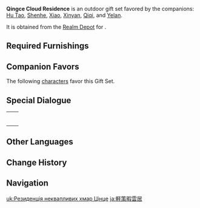 {{Furnishing Infobox
|id             = 350044
|image          = Furnishing Set Qingce Cloud Residence Display.png
|category       = Outdoor Set
|subcategory    = Gift Set
|rarity         = 4
|adeptal_energy = 920
|load           = 1,615
|description    = A mountain hamlet modeled after Qingce Village. It is said that the friendly atmosphere there is infectious and that visitors who enter will find themselves calmed and more appreciative of simple joys that they may have once forgotten.<br />To head out in pursuit of one's ideals and spend one's years magnificently chasing a career is certainly praiseworthy. But after spending so long on such endeavors, one may eventually tire. When that happens, a quiet and peaceful life out in the countryside remains a good choice. Qingce Village has always maintained its acceptance of young folk who head out to seek their fortunes, and is ready to welcome them back with open arms at any time.
|blueprint      = [[Realm Depot]]
}}
'''Qingce Cloud Residence''' is an outdoor gift set favored by the companions: [[Hu Tao]], [[Shenhe]], [[Xiao]], [[Xinyan]], [[Qiqi]], and [[Yelan]].

It is obtained from the [[Realm Depot]] for {{Item|Realm Currency|24|x=240}}.

==Required Furnishings==
{{Recipe
|type = Gift Set
|"The Color of the Wind" = 1
|Profuse Awlking = 1
|Sturdy Pine Fence = 4
|Bamboo Outdoor Tea Table = 2
|Crude Double-Decker Pallet = 1
|Large Stone Mill = 1
|Liyue House: Time Waits for No One = 1
|Liyue Shop: Citywide Favorite = 1
|Sturdy Stone Well = 1
|Adeptus Gate = 1
|Shadow Lamp: Painted Shadow = 1
|Evil-Repelling Lantern: All-Around Lighting = 1
|Straw Shed = 1
|Wooden Outdoor Tea Table = 1
|Overgrown Wildvest = 1
|"Dainty Fists" = 2
|sort = "The Color of the Wind",Profuse Awlking,Sturdy Pine Fence,Bamboo Outdoor Tea Table,Crude Double-Decker Pallet,Large Stone Mill,Liyue House: Time Waits for No One,Liyue Shop: Citywide Favorite,Sturdy Stone Well,Adeptus Gate,Shadow Lamp: Painted Shadow,Evil-Repelling Lantern: All-Around Lighting,Straw Shed,Wooden Outdoor Tea Table,Overgrown Wildvest,"Dainty Fists"
|yield = 0
}}

==Companion Favors==
The following [[characters]] favor this Gift Set.
{{Companion/Header}}
{{Companion
|character = Hu Tao
|rewards = {{Card|Primogem|20}}{{Card|Guide to Diligence|2}}{{Card|Mora|20,000}}
}}
{{Companion
|character = Qiqi
|rewards = {{Card|Primogem|20}}{{Card|Shivada Jade Fragment|1}}{{Card|Mora|20,000}}
}}
{{Companion
|character = Xiao
|rewards = {{Card|Primogem|20}}{{Card|Guide to Prosperity|2}}{{Card|Mora|20,000}}
}}
{{Companion
|character = Xinyan
|rewards = {{Card|Primogem|20}}{{Card|Guide to Gold|2}}{{Card|Mora|20,000}}
}}
{{Companion
|character = Shenhe
|rewards = {{Card|Primogem|20}}{{Card|Shivada Jade Fragment|1}}{{Card|Mora|20,000}}
}}
{{Companion
|character = Yelan
|rewards = {{Card|Primogem|20}}{{Card|Varunada Lazurite Fragment|1}}{{Card|Mora|20,000}}
}}
{{Companion/Footer}}

==Special Dialogue==
{{HousingCompanion|favorite}}

{| class="wikitable"
|-
| {{Card|Hu Tao}} || {{Transclude|Hu Tao/Companion|Qingce Cloud Residence}}
|-
| {{Card|Qiqi}} || {{Transclude|Qiqi/Companion|Qingce Cloud Residence}}
|-
| {{Card|Xiao}} || {{Transclude|Xiao/Companion|Qingce Cloud Residence}}
|-
| {{Card|Xinyan}} || {{Transclude|Xinyan/Companion|Qingce Cloud Residence}}
|-
| {{Card|Shenhe}} || {{Transclude|Shenhe/Companion|Qingce Cloud Residence}}
|-
| {{Card|Yelan}} || {{Transclude|Yelan/Companion|Qingce Cloud Residence}}
|}

==Other Languages==
{{Other Languages
|en      = Qingce Cloud Residence
|zhs     = 轻策闲云居
|zhs_rm  = Qīngcè Xián Yún Jū
|zht     = 輕策閒雲居
|zht_rm  = Qīngcè Xián Yún Jū
|zh_tl   = Qingce Residence of the Leisurely Clouds
|ja      = 軽策暇雲居
|ja_rm   = Keisaku Kakumoi{{Assumed}}
|ja_tl   = Qingce High Place for Leisure{{Sino}}
|ko      = 구름 속 경책
|ko_rm   = Gureum Sok Gyeongchaek
|ko_tl   = Qingce in the Cloud
|es      = Residencia entre nubes
|es_tl   = Residence Between Clouds
|fr      = Résidence des nuages de Qingce
|fr_tl   = Qingce Clouds Residence
|ru      = Облачная резиденция Цинцэ
|ru_tl   = Qingce Cloud Residence
|th      = หมู่บ้านท่ามกลางหมู่เมฆ
|th_rm   = 
|th_tl   = 
|vi      = Khinh Sách Nhàn Vân Cư
|vi_tl   = 
|de      = Qingce-Wolkenlandhaus
|de_tl   = Qingce Cloud Lodge
|id      = Hunian Awan Qingce
|id_tl   = Qingce Cloud Residence
|pt      = Casas Celestes de Qingce
|pt_tl   = Celestial Houses of Qingce
}}

==Change History==
{{Change History|1.6}}

==Navigation==
{{Furnishing Navbox/Sets|type=gift}}

[[uk:Резиденція неквапливих хмар Цінце]]
[[ja:軽策暇雲居]]